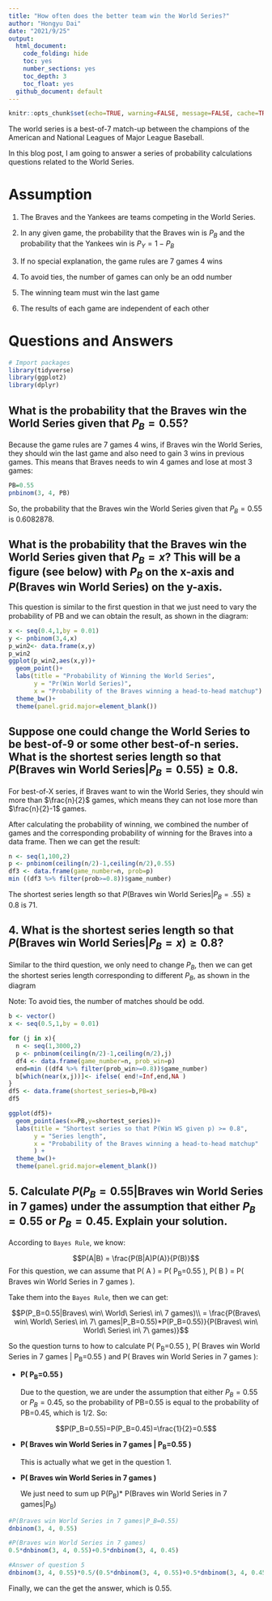 ---
title: "How often does the better team win the World Series?"
author: "Hongyu Dai"
date: "2021/9/25"
output:
  html_document:
    code_folding: hide
    toc: yes
    number_sections: yes
    toc_depth: 3
    toc_float: yes
  github_document: default
---

```{r global options, include = FALSE}
knitr::opts_chunk$set(echo=TRUE, warning=FALSE, message=FALSE, cache=TRUE)
```

The world series is a best-of-7 match-up between the champions of the American and National Leagues of Major League Baseball. 

In this blog post, I am going to answer a series of probability calculations questions related to the World Series. 

# Assumption

1. The Braves and the Yankees are teams competing in the World Series.

2. In any given game, the probability that the Braves win is *P*<sub>*B*</sub> and the probability that the Yankees win is *P*<sub>*Y*</sub> = 1 − *P*<sub>*B*</sub>

3. If no special explanation, the game rules are 7 games 4 wins

4. To avoid ties, the number of games can only be an odd number

5. The winning team must win the last game

6. The results of each game are independent of each other

# Questions and Answers

```{r}
# Import packages
library(tidyverse)
library(ggplot2)
library(dplyr)
```


## What is the probability that the Braves win the World Series given that *P*<sub>*B*</sub> = 0.55?

Because the game rules are 7 games 4 wins, if Braves win the World Series, they should win the last game and also need to gain 3 wins in previous games. This means that Braves needs to win 4 games and lose at most 3 games:

```{r}
PB=0.55
pnbinom(3, 4, PB) 
```

So, the probability that the Braves win the World Series given that *P*<sub>*B*</sub> = 0.55 is 0.6082878.

## What is the probability that the Braves win the World Series given that *P*<sub>*B*</sub> = *x*? This will be a figure (see below) with *P*<sub>*B*</sub> on the x-axis and *P*(Braves win World Series) on the y-axis.

This question is similar to the ﬁrst question in that we just need to vary the probability of PB and we can obtain the result, as shown in the diagram:

```{r}
x <- seq(0.4,1,by = 0.01)
y <- pnbinom(3,4,x)
p_win2<- data.frame(x,y)
p_win2
ggplot(p_win2,aes(x,y))+  
  geom_point()+
  labs(title = "Probability of Winning the World Series",
       y = "Pr(Win World Series)",
       x = "Probability of the Braves winning a head-to-head matchup") +
  theme_bw()+
  theme(panel.grid.major=element_blank())
```

##  Suppose one could change the World Series to be best-of-9 or some other best-of-n series. What is the shortest series length so that *P*(Braves win World Series\|*P*<sub>*B*</sub> = 0.55) ≥ 0.8.

For best-of-X series, if Braves want to win the World Series, they should win more than $\frac{n}{2}$ games, which means they can not lose more than $\frac{n}{2}-1$ games.

After calculating the probability of winning, we combined the number of games and the corresponding probability of winning for the Braves into a data frame. Then we can get the result:

```{r}
n <- seq(1,100,2)
p <- pnbinom(ceiling(n/2)-1,ceiling(n/2),0.55)
df3 <- data.frame(game_number=n, prob=p)
min ((df3 %>% filter(prob>=0.8))$game_number)
```

The shortest series length so that *P*(Braves win World Series\|*P*<sub>*B*</sub> = .55) ≥ 0.8 is 71.

## 4. What is the shortest series length so that *P*(Braves win World Series\|*P*<sub>*B*</sub> = *x*) ≥ 0.8? 

Similar to the third question, we only need to change *P*<sub>*B*</sub>, then we can get the shortest series length corresponding to different *P*<sub>*B*</sub>, as shown in the diagram

Note: To avoid ties, the number of matches should be odd.

```{r}
b <- vector()
x <- seq(0.5,1,by = 0.01)

for (j in x){
  n <- seq(1,3000,2)
  p <- pnbinom(ceiling(n/2)-1,ceiling(n/2),j)
  df4 <- data.frame(game_number=n, prob_win=p)
  end=min ((df4 %>% filter(prob_win>=0.8))$game_number)
  b[which(near(x,j))]<- ifelse( end!=Inf,end,NA )
}
df5 <- data.frame(shortest_series=b,PB=x)
df5

ggplot(df5)+
  geom_point(aes(x=PB,y=shortest_series))+
  labs(title = "Shortest series so that P(Win WS given p) >= 0.8",
       y = "Series length",
       x = "Probability of the Braves winning a head-to-head matchup"
       ) +
  theme_bw()+
  theme(panel.grid.major=element_blank())
```

## 5. Calculate *P*(*P*<sub>*B*</sub> = 0.55\|Braves win World Series in 7 games) under the assumption that either *P*<sub>*B*</sub> = 0.55 or *P*<sub>*B*</sub> = 0.45. Explain your solution.

According to `Bayes Rule`, we know:

$$P(A|B) = \frac{P(B|A)P(A)}{P(B)}$$
For this question, we can assume that P( A ) = P( P<sub>B</sub>=0.55 ), P( B ) = P( Braves win World Series in 7 games ).

Take them into the `Bayes Rule`, then we can get:

$$P(P_B=0.55|Braves\ win\ World\ Series\ in\ 7 games)\\
= \frac{P(Braves\ win\ World\ Series\ in\ 7\ games|P_B=0.55)*P(P_B=0.55)}{P(Braves\ win\ World\ Series\ in\ 7\ games)}$$

So the question turns to how to calculate P( P<sub>B</sub>=0.55 ), P( Braves win World Series in 7 games | P<sub>B</sub>=0.55 ) and P( Braves win World Series in 7 games ):


+ **P( P<sub>B</sub>=0.55 )**

  Due to the question, we are under the assumption that either $P_B = 0.55$ or $P_B = 0.45$, so the probability of PB=0.55 is equal to the probability of PB=0.45, which is 1/2. So:

$$P(P_B=0.55)=P(P_B=0.45)=\frac{1}{2}=0.5$$

+ **P( Braves win World Series in 7 games | P<sub>B</sub>=0.55 )**

  This is actually what we get in the question 1.

+ **P( Braves win World Series in 7 games )**

  We just need to sum up P(P<sub>B</sub>)* P(Braves win World Series in 7 games|P<sub>B</sub>)

```{r}
#P(Braves win World Series in 7 games|P_B=0.55)
dnbinom(3, 4, 0.55)

#P(Braves win World Series in 7 games)
0.5*dnbinom(3, 4, 0.55)+0.5*dnbinom(3, 4, 0.45)

#Answer of question 5
dnbinom(3, 4, 0.55)*0.5/(0.5*dnbinom(3, 4, 0.55)+0.5*dnbinom(3, 4, 0.45))
```

Finally, we can the get the answer, which is 0.55.
